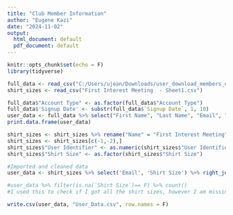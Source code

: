 ```yaml
---
title: "Club Member Information"
author: "Eugene Kazi"
date: "2024-11-02"
output:
  html_document: default
  pdf_document: default
---
```


```r
knitr::opts_chunk$set(echo = F)
library(tidyverse)
```

```r
full_data <- read_csv("C:/Users/ujean/Downloads/user_download_members_uhd_111172529.csv")
shirt_sizes <- read_csv("First Interest Meeting  - Sheet1.csv")

full_data$"Account Type" <- as.factor(full_data$"Account Type")
full_data$'Signup Date' <- substr(full_data$`Signup Date`, 1, 10)
user_data <- full_data %>% select("First Name", "Last Name", "Email", "Account Type", "Signup Date")
print.data.frame(user_data)

shirt_sizes <- shirt_sizes %>% rename("Name" = "First Interest Meeting", "Email" = "...2", "User Identifier" = "...3", "Shirt Size" = "...4")
shirt_sizes <- shirt_sizes[c(-1,-2),]
shirt_sizes$"User Identifier" <- as.numeric(shirt_sizes$"User Identifier")
shirt_sizes$"Shirt Size" <- as.factor(shirt_sizes$"Shirt Size")

#Imported and cleaned data
user_data <- shirt_sizes %>% select('Email', 'Shirt Size') %>% right_join(user_data, join_by('Email')) %>% select("First Name", "Last Name", "Email", "Shirt Size", "Signup Date", "Account Type")

#user_data %>% filter(is.na(`Shirt Size`)== F) %>% count()
#I used this to check if I got all the shirt sizes, however I am missing a couple. I am assuming there has to be a discrepancy between emails somewhere.

write.csv(user_data, "User_Data.csv", row.names = F)
```
